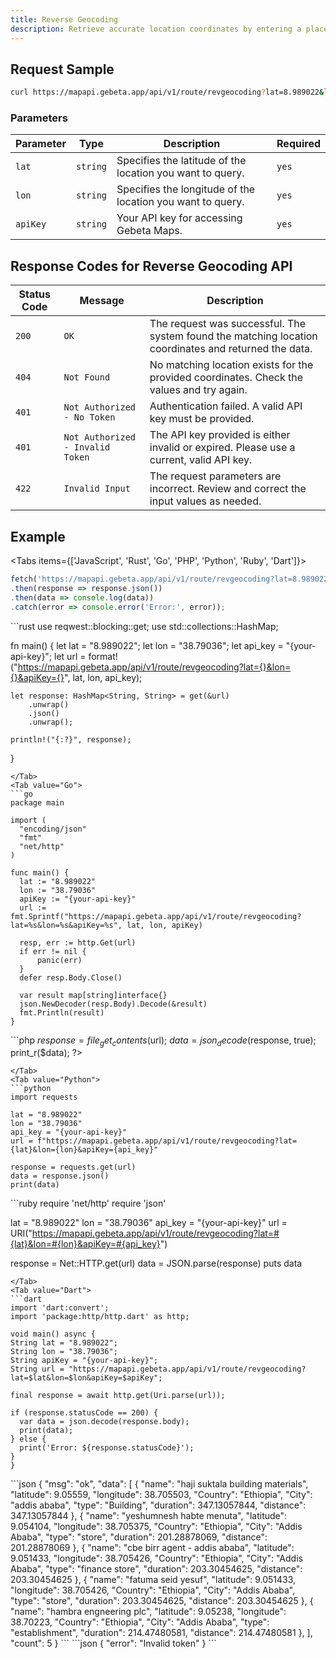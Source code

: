 ```yaml
---
title: Reverse Geocoding  
description: Retrieve accurate location coordinates by entering a place name, returning an array of potential matches with their corresponding details.  
---
```



## Request Sample
```bash
curl https://mapapi.gebeta.app/api/v1/route/revgeocoding?lat=8.989022&lon=38.79036&apiKey={your-api-key}
```

### Parameters

| **Parameter** | **Type**  | **Description**                                                   | **Required** |
|---------------|-----------|-------------------------------------------------------------------|--------------|
| `lat`         | `string`  | Specifies the latitude of the location you want to query.         | `yes`        |
| `lon`         | `string`  | Specifies the longitude of the location you want to query.        | `yes`        |
| `apiKey`      | `string`  | Your API key for accessing Gebeta Maps.                           | `yes`        |

## Response Codes for Reverse Geocoding API

| **Status Code** | **Message**                         | **Description**                                                                                       |
|------------------|-------------------------------------|-------------------------------------------------------------------------------------------------------|
| `200`            | `OK`                                | The request was successful. The system found the matching location coordinates and returned the data. |
| `404`            | `Not Found`                         | No matching location exists for the provided coordinates. Check the values and try again.             |
| `401`            | `Not Authorized - No Token`         | Authentication failed. A valid API key must be provided.                                            |
| `401`            | `Not Authorized - Invalid Token`     | The API key provided is either invalid or expired. Please use a current, valid API key.               |
| `422`            | `Invalid Input`                    | The request parameters are incorrect. Review and correct the input values as needed.                  |

## Example

<Tabs items={['JavaScript', 'Rust', 'Go', 'PHP', 'Python', 'Ruby', 'Dart']}>
  <Tab value="JavaScript">
  ```javascript
fetch('https://mapapi.gebeta.app/api/v1/route/revgeocoding?lat=8.989022&lon=38.79036&apiKey={your-api-key}')
  .then(response => response.json())
  .then(data => console.log(data))
  .catch(error => console.error('Error:', error));
  ```
  </Tab>
  <Tab value="Rust">
  ```rust
use reqwest::blocking::get;
use std::collections::HashMap;

fn main() {
    let lat = "8.989022";
    let lon = "38.79036";
    let api_key = "{your-api-key}";
    let url = format!("https://mapapi.gebeta.app/api/v1/route/revgeocoding?lat={}&lon={}&apiKey={}", lat, lon, api_key);
    
    let response: HashMap<String, String> = get(&url)
        .unwrap()
        .json()
        .unwrap();
    
    println!("{:?}", response);
}  
  ```
  </Tab>
  <Tab value="Go">
  ```go 
package main

import (
    "encoding/json"
    "fmt"
    "net/http"
)

func main() {
    lat := "8.989022"
    lon := "38.79036"
    apiKey := "{your-api-key}"
    url := fmt.Sprintf("https://mapapi.gebeta.app/api/v1/route/revgeocoding?lat=%s&lon=%s&apiKey=%s", lat, lon, apiKey)

    resp, err := http.Get(url)
    if err != nil {
        panic(err)
    }
    defer resp.Body.Close()

    var result map[string]interface{}
    json.NewDecoder(resp.Body).Decode(&result)
    fmt.Println(result)
}
  ```
  </Tab>
  <Tab value="PHP">
  ```php
<?php
$lat = "8.989022";
$lon = "38.79036";
$apiKey = "{your-api-key}";
$url = "https://mapapi.gebeta.app/api/v1/route/revgeocoding?lat={$lat}&lon={$lon}&apiKey={$apiKey}";

$response = file_get_contents($url);
$data = json_decode($response, true);
print_r($data);
?>
  ```
  </Tab>
  <Tab value="Python">
  ```python
import requests

lat = "8.989022"
lon = "38.79036"
api_key = "{your-api-key}"
url = f"https://mapapi.gebeta.app/api/v1/route/revgeocoding?lat={lat}&lon={lon}&apiKey={api_key}"

response = requests.get(url)
data = response.json()
print(data)
  ```
  </Tab>
  <Tab value="Ruby">
  ```ruby
require 'net/http'
require 'json'

lat = "8.989022"
lon = "38.79036"
api_key = "{your-api-key}"
url = URI("https://mapapi.gebeta.app/api/v1/route/revgeocoding?lat=#{lat}&lon=#{lon}&apiKey=#{api_key}")

response = Net::HTTP.get(url)
data = JSON.parse(response)
puts data
  ```
  </Tab>
  <Tab value="Dart">
  ```dart
import 'dart:convert';
import 'package:http/http.dart' as http;

void main() async {
  String lat = "8.989022";
  String lon = "38.79036";
  String apiKey = "{your-api-key}";
  String url = "https://mapapi.gebeta.app/api/v1/route/revgeocoding?lat=$lat&lon=$lon&apiKey=$apiKey";

  final response = await http.get(Uri.parse(url));

  if (response.statusCode == 200) {
    var data = json.decode(response.body);
    print(data);
  } else {
    print('Error: ${response.statusCode}');
  }
}
  ```  
  </Tab>
</Tabs>

<Accordions>
  <Accordion title="Success Response">
  ```json
  {
  "msg": "ok",
  "data": [
    {
      "name": "haji suktala building materials",
      "latitude": 9.05559,
      "longitude": 38.705503,
      "Country": "Ethiopia",
      "City": "addis ababa",
      "type": "Building",
      "duration": 347.13057844,
      "distance": 347.13057844
    },
    {
      "name": "yeshumnesh habte menuta",
      "latitude": 9.054104,
      "longitude": 38.705375,
      "Country": "Ethiopia",
      "City": "Addis Ababa",
      "type": "store",
      "duration": 201.28878069,
      "distance": 201.28878069
    },
    {
      "name": "cbe birr agent - addis ababa",
      "latitude": 9.051433,
      "longitude": 38.705426,
      "Country": "Ethiopia",
      "City": "Addis Ababa",
      "type": "finance store",
      "duration": 203.30454625,
      "distance": 203.30454625
    },
    {
      "name": "fatuma seid yesuf",
      "latitude": 9.051433,
      "longitude": 38.705426,
      "Country": "Ethiopia",
      "City": "Addis Ababa",
      "type": "store",
      "duration": 203.30454625,
      "distance": 203.30454625
    },
    {
      "name": "hambra engneering plc",
      "latitude": 9.05238,
      "longitude": 38.70223,
      "Country": "Ethiopia",
      "City": "Addis Ababa",
      "type": "establishment",
      "duration": 214.47480581,
      "distance": 214.47480581
    },
  ],
  "count": 5
}
  ```
  </Accordion>
  <Accordion title="Error Response">
    ```json
{
  "error": "Invalid token"
}
    ```
  </Accordion>
</Accordions>

